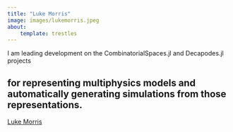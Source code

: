 ```yaml
---
title: "Luke Morris"
image: images/lukemorris.jpeg
about:
    template: trestles
---
```

I am leading development on the CombinatorialSpaces.jl and Decapodes.jl projects        

for representing multiphysics models and automatically generating simulations from those representations.
--- 
[Luke Morris](https://www.cise.ufl.edu/~luke.morris)
